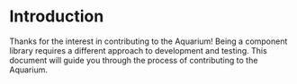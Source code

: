 # Introduction

Thanks for the interest in contributing to the Aquarium! Being a component library requires a different approach to development and testing. 
This document will guide you through the process of contributing to the Aquarium.